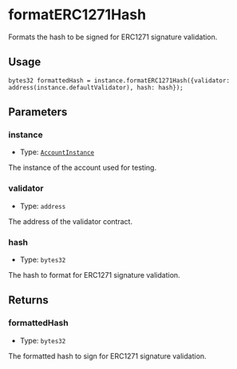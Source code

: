 # formatERC1271Hash

Formats the hash to be signed for ERC1271 signature validation.

## Usage

```solidity copy
bytes32 formattedHash = instance.formatERC1271Hash({validator: address(instance.defaultValidator), hash: hash});
```

## Parameters

### instance

- Type: [`AccountInstance`](/modulekit/glossary/types.mdx#accountinstance)

The instance of the account used for testing.

### validator

- Type: `address`

The address of the validator contract.

### hash

- Type: `bytes32`

The hash to format for ERC1271 signature validation.

## Returns

### formattedHash

- Type: `bytes32`

The formatted hash to sign for ERC1271 signature validation.
